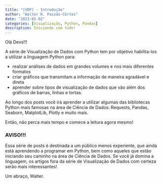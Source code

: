 ```yaml
---
title: "[VDP] - Introdução"
author: "Walter R. Paixão-Côrtes"
date: "2023-02-02"
categories: [Visualização, Python, Pandas]
description: Iniciando com tudo!
---
```


Olá Devs!!!

A série de Visualização de Dados com Python tem por objetivo habilita-los a utilizar a linguagem Python para: 

- realizar análises de dados em grandes volumes e nos mais diferentes formatos
- criar gráficos que transmitam a informação de maneira agradável e direta
- aprender sobre tipos de visualização de dados que vão além dos gráficos de barras, linhas e tortas.

Ao longo dos posts você irá aprender a utilizar algumas das bibliotecas Python mais famosas na área de Ciência de Dados: Requests, Pandas, Seaborn, MatplotLib, Plotly e muito mais.

Então, não perca mais tempo e comece a leitura agora mesmo!

### AVISO!!!
Essa série de posts é destinada a um público menos experiente, que ainda está aprendendo a programar em Python, bem como aqueles que estão iniciando seu caminho na área de Ciência de Dados. Se você já domina a linguagem, os artigos fora da série de Visualização de Dados com certeza serão mais interessantes!

Um abraço,
Walter.
